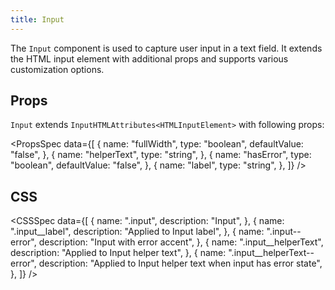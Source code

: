 ```yaml
---
title: Input
---
```


The `Input` component is used to capture user input in a text field. It extends the HTML input element with additional props and supports various customization options.

<Preview name="Input" />

## Props

`Input` extends `InputHTMLAttributes<HTMLInputElement>` with following props:

<PropsSpec
  data={[
    {
      name: "fullWidth",
      type: "boolean",
      defaultValue: "false",
    },
    {
      name: "helperText",
      type: "string",
    },
    {
      name: "hasError",
      type: "boolean",
      defaultValue: "false",
    },
    {
      name: "label",
      type: "string",
    },
  ]}
/>

## CSS

<CSSSpec
  data={[
    {
      name: ".input",
      description: "Input",
    },
    {
      name: ".input__label",
      description: "Applied to Input label",
    },
    {
      name: ".input--error",
      description: "Input with error accent",
    },
    {
      name: ".input__helperText",
      description: "Applied to Input helper text",
    },
    {
      name: ".input__helperText--error",
      description: "Applied to Input helper text when input has error state",
    },
  ]}
/>
